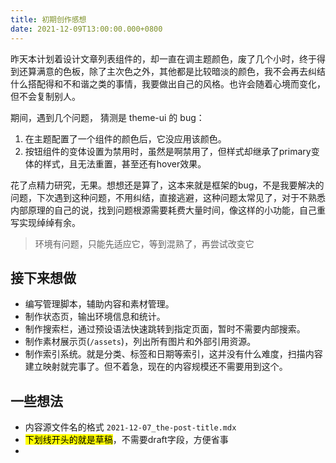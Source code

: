 ```yaml
---
title: 初期创作感想
date: 2021-12-09T13:00:00.000+0800
---
```


昨天本计划着设计文章列表组件的，却一直在调主题颜色，废了几个小时，终于得到还算满意的色板，除了主次色之外，其他都是比较暗淡的颜色，我不会再去纠结什么搭配得和不和谐之类的事情，我要做出自己的风格。也许会随着心境而变化，但不会复制别人。

期间，遇到几个问题， 猜测是 theme-ui  的 bug：
1. 在主题配置了一个组件的颜色后，它没应用该颜色。
2. 按钮组件的变体设置为禁用时，虽然是啊禁用了，但样式却继承了primary变体的样式，且无法重置，甚至还有hover效果。

花了点精力研究，无果。想想还是算了，这本来就是框架的bug，不是我要解决的问题，下次遇到这种问题，不用纠结，直接逃避，这种问题太常见了，对于不熟悉内部原理的自己的说，找到问题根源需要耗费大量时间，像这样的小功能，自己重写实现绰绰有余。

> 环境有问题，只能先适应它，等到混熟了，再尝试改变它

## 接下来想做
- 编写管理脚本，辅助内容和素材管理。
- 制作状态页，输出环境信息和统计。
- 制作搜索栏，通过预设语法快速跳转到指定页面，暂时不需要内部搜索。
- 制作素材展示页(`/assets`)，列出所有图片和外部引用资源。
- 制作索引系统。就是分类、标签和日期等索引，这并没有什么难度，扫描内容建立映射就完事了。但不着急，现在的内容规模还不需要用到这个。


## 一些想法
- 内容源文件名的格式 `2021-12-07_the-post-title.mdx`
- <mark>下划线开头的就是草稿</mark>，不需要draft字段，方便省事
- 
